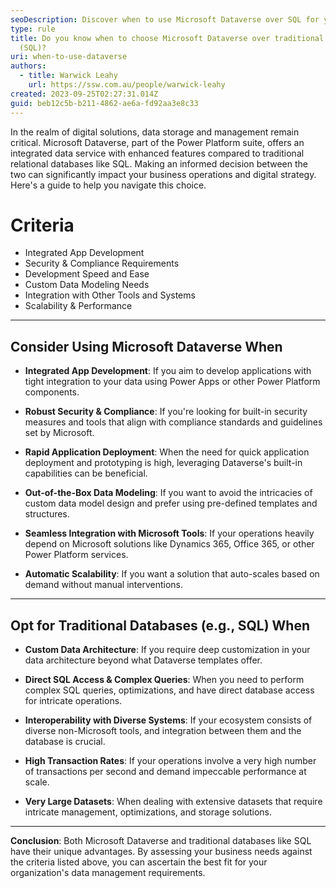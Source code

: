 ```yaml
---
seoDescription: Discover when to use Microsoft Dataverse over SQL for your business needs—whether it’s app integration, scalability, or security.
type: rule
title: Do you know when to choose Microsoft Dataverse over traditional databases
  (SQL)?
uri: when-to-use-dataverse
authors:
  - title: Warwick Leahy
    url: https://ssw.com.au/people/warwick-leahy
created: 2023-09-25T02:27:31.014Z
guid: beb12c5b-b211-4862-ae6a-fd92aa3e8c33
---
```

In the realm of digital solutions, data storage and management remain critical. Microsoft Dataverse, part of the Power Platform suite, offers an integrated data service with enhanced features compared to traditional relational databases like SQL. Making an informed decision between the two can significantly impact your business operations and digital strategy. Here's a guide to help you navigate this choice.
# Criteria

* Integrated App Development
* Security & Compliance Requirements
* Development Speed and Ease
* Custom Data Modeling Needs
* Integration with Other Tools and Systems
* Scalability & Performance

---

## Consider Using Microsoft Dataverse When

* **Integrated App Development**: If you aim to develop applications with tight integration to your data using Power Apps or other Power Platform components.

* **Robust Security & Compliance**: If you're looking for built-in security measures and tools that align with compliance standards and guidelines set by Microsoft.

* **Rapid Application Deployment**: When the need for quick application deployment and prototyping is high, leveraging Dataverse's built-in capabilities can be beneficial.

* **Out-of-the-Box Data Modeling**: If you want to avoid the intricacies of custom data model design and prefer using pre-defined templates and structures.

* **Seamless Integration with Microsoft Tools**: If your operations heavily depend on Microsoft solutions like Dynamics 365, Office 365, or other Power Platform services.

* **Automatic Scalability**: If you want a solution that auto-scales based on demand without manual interventions.

---

## Opt for Traditional Databases (e.g., SQL) When

* **Custom Data Architecture**: If you require deep customization in your data architecture beyond what Dataverse templates offer.

* **Direct SQL Access & Complex Queries**: When you need to perform complex SQL queries, optimizations, and have direct database access for intricate operations.

* **Interoperability with Diverse Systems**: If your ecosystem consists of diverse non-Microsoft tools, and integration between them and the database is crucial.

* **High Transaction Rates**: If your operations involve a very high number of transactions per second and demand impeccable performance at scale.

* **Very Large Datasets**: When dealing with extensive datasets that require intricate management, optimizations, and storage solutions.

---

**Conclusion**:
Both Microsoft Dataverse and traditional databases like SQL have their unique advantages. By assessing your business needs against the criteria listed above, you can ascertain the best fit for your organization's data management requirements.